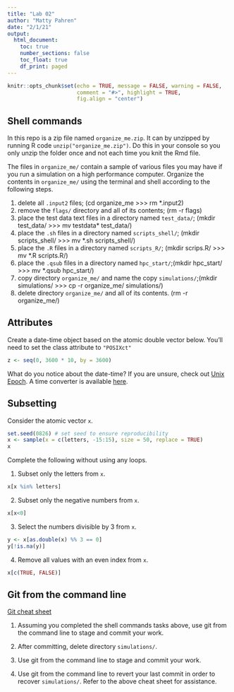 ```yaml
---
title: "Lab 02"
author: "Matty Pahren"
date: "2/1/21"
output: 
  html_document:
    toc: true
    number_sections: false
    toc_float: true
    df_print: paged
---
```


```r
knitr::opts_chunk$set(echo = TRUE, message = FALSE, warning = FALSE,
                      comment = "#>", highlight = TRUE,
                      fig.align = "center")
```

## Shell commands

In this repo is a zip file named `organize_me.zip`. It can by unzipped by
running R code `unzip("organize_me.zip")`. Do this in your console so you only 
unzip the folder once and not each time you knit the Rmd file.

The files in `organize_me/` contain a sample of various files you may have if 
you run a simulation on a high performance computer. Organize the contents in
`organize_me/` using the terminal and shell according to the following steps.

1. delete all `.input2` files; (cd organize_me >>> rm *.input2)
2. remove the `flags/` directory and all of its contents; (rm -r flags)
3. place the test data text files in a directory named `test_data/`; (mkdir test_data/ >>> mv testdata* test_data/)
4. place the `.sh` files in a directory named `scripts_shell/`; (mkdir scripts_shell/ >>> mv *.sh scripts_shell/)
5. place the `.R` files in a directory named `scripts_R/`; (mkdir scrips.R/ >>> mv *.R scripts.R/)
6. place the `.qsub` files in a directory named `hpc_start/`;(mkdir hpc_start/ >>> mv *.qsub hpc_start/)
7. copy directory `organize_me/` and name the copy `simulations/`;(mkdir simulations/ >>> cp -r organize_me/ simulations/)
8. delete directory `organize_me/` and all of its contents. (rm -r organize_me/)



## Attributes

Create a date-time object based on the atomic double vector below. You'll
need to set the class attribute to `"POSIXct"`

```r
z <- seq(0, 3600 * 10, by = 3600)
```

What do you notice about the date-time? If you are unsure, check out
[Unix Epoch](https://en.wikipedia.org/wiki/Unix_time). A time converter is
available [here](https://www.epochconverter.com).



## Subsetting

Consider the atomic vector `x`.

```r
set.seed(0826) # set seed to ensure reproducibility
x <- sample(x = c(letters, -15:15), size = 50, replace = TRUE)
x
```

Complete the following without using any loops.

1. Subset only the letters from `x`.
```r
x[x %in% letters]
```


2. Subset only the negative numbers from `x`.
```r
x[x<0]
```


3. Select the numbers divisible by 3 from `x`.
```r
y <- x[as.double(x) %% 3 == 0]
y[!is.na(y)]
```


4. Remove all values with an even index from `x`.
```r
x[c(TRUE, FALSE)]
```




## Git from the command line

[Git cheat sheet](https://www.atlassian.com/git/tutorials/atlassian-git-cheatsheet)

1. Assuming you completed the shell commands tasks above, use git from the 
   command line to stage and commit your work. 

2. After committing, delete directory `simulations/`.

3. Use git from the command line to stage and commit your work. 

4. Use git from the command line to revert your last commit in order to 
   recover `simulations/`. Refer to the above cheat sheet for assistance.
